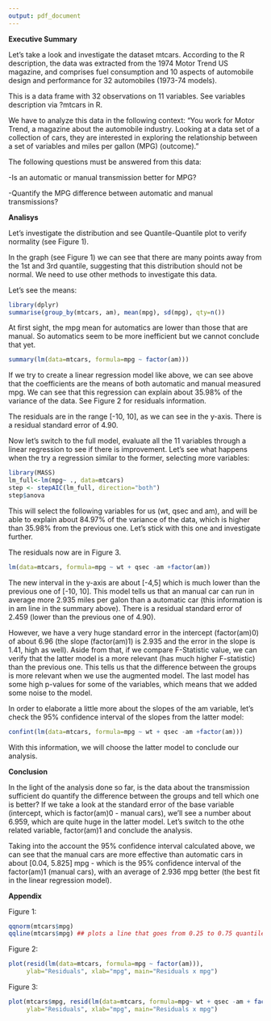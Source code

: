 ```yaml
---
output: pdf_document
---
```

**Executive Summary**

Let's take a look and investigate the dataset mtcars.
According to the R description, the data was extracted from the 1974 Motor Trend US magazine, and comprises fuel consumption and 10 aspects of automobile design and performance for 32 automobiles (1973-74 models).

This is a data frame with 32 observations on 11 variables. See variables description via ?mtcars in R.

We have to analyze this data in the following context:
"You work for Motor Trend, a magazine about the automobile industry. Looking at a data set of a collection of cars, they are interested in exploring the relationship between a set of variables and miles per gallon (MPG) (outcome)." 

The following questions must be answered from this data:

-Is an automatic or manual transmission better for MPG?

-Quantify the MPG difference between automatic and manual transmissions?


**Analisys**

Let's investigate the distribution and see Quantile-Quantile plot to verify normality (see Figure 1).


In the graph (see Figure 1) we can see that there are many points away from the 1st and 3rd quantile, suggesting that this distribution should not be normal. We need to use other methods to investigate this data.

Let's see the means:

```r
library(dplyr)
summarise(group_by(mtcars, am), mean(mpg), sd(mpg), qty=n())
```

At first sight, the mpg mean for automatics are lower than those that are manual. So automatics seem to be more inefficient but we cannot conclude that yet.

```r
summary(lm(data=mtcars, formula=mpg ~ factor(am)))
```

If we try to create a linear regression model like above, we can see above that the coefficients are the means of both automatic and manual measured mpg. We can see that this regression can explain about 35.98% of the variance of the data. See Figure 2 for residuals information.

The residuals are in the range [-10, 10], as we can see in the y-axis. There is a residual standard error of 4.90.

Now let's switch to the full model, evaluate all the 11 variables through a linear regression to see if there is improvement.
Let's see what happens when the try a regression similar to the former, selecting more variables:

```r
library(MASS)
lm_full<-lm(mpg~ ., data=mtcars)
step <- stepAIC(lm_full, direction="both")
step$anova
```

This will select the following variables for us (wt, qsec and am), and will be able to explain about 84.97% of the variance of the data, which is higher than 35.98% from the previous one. Let's stick with this one and investigate further.

The residuals now are in Figure 3.

```r
lm(data=mtcars, formula=mpg ~ wt + qsec -am +factor(am))
```

The new interval in the y-axis are about [-4,5] which is much lower than the previous one of [-10, 10]. This model tells us that an manual car can run in average more 2.935 miles per galon than a automatic car (this information is in am line in the summary above). There is a residual standard error of 2.459 (lower than the previous one of 4.90).

However, we have a very huge standard error in the intercept (factor(am)0) of about 6.96 (the slope (factor(am)1) is 2.935 and the error in the slope is 1.41, high as well). Aside from that, if we compare F-Statistic value, we can verify that the latter model is a more relevant (has much higher F-statistic) than the previous one. This tells us that the difference between the groups is more relevant when we use the augmented model. The last model has some high p-values for some of the variables, which means that we added some noise to the model.

In order to elaborate a little more about the slopes of the am variable, let's check the 95% confidence interval of the slopes from the latter model: 

```r
confint(lm(data=mtcars, formula=mpg ~ wt + qsec -am +factor(am)))
```

With this information, we will choose the latter model to conclude our analysis.

**Conclusion**

In the light of the analysis done so far, is the data about the transmission sufficient do quantify the difference between the groups and tell which one is better? If we take a look at the standard error of the base variable (intercept, which is factor(am)0 - manual cars), we'll see a number about 6.959, which are quite huge in the latter model. Let's switch to the othe related variable, factor(am)1 and conclude the analysis. 

Taking into the account the 95% confidence interval calculated above, we can see that the manual cars are more effective than automatic cars in about [0.04, 5.825] mpg - which is the 95% confidence interval of the factor(am)1 (manual cars), with an average of 2.936 mpg better (the best fit in the linear regression model).

**Appendix**

Figure 1:
```r
qqnorm(mtcars$mpg)
qqline(mtcars$mpg) ## plots a line that goes from 0.25 to 0.75 quantile (2nd and 4th quantile)
```

Figure 2:
```r
plot(resid(lm(data=mtcars, formula=mpg ~ factor(am))), 
     ylab="Residuals", xlab="mpg", main="Residuals x mpg")
```


Figure 3:
```r
plot(mtcars$mpg, resid(lm(data=mtcars, formula=mpg~ wt + qsec -am + factor(am))), 
     ylab="Residuals", xlab="mpg", main="Residuals x mpg")
```
